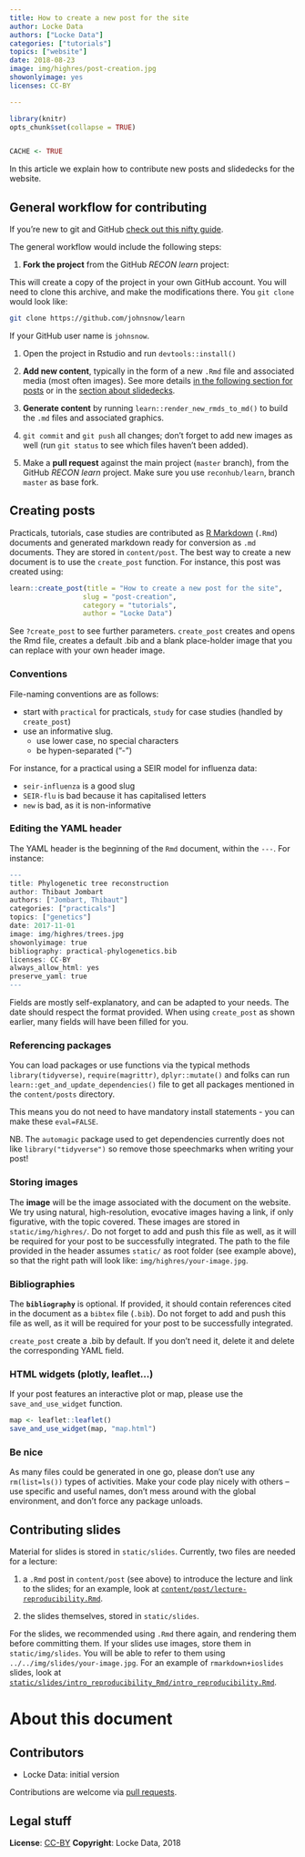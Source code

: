 ```yaml
---
title: How to create a new post for the site
author: Locke Data
authors: ["Locke Data"]
categories: ["tutorials"]
topics: ["website"]
date: 2018-08-23
image: img/highres/post-creation.jpg
showonlyimage: yes
licenses: CC-BY

---
```


	
```r
library(knitr)
opts_chunk$set(collapse = TRUE)


CACHE <- TRUE

```

In this article we explain how to contribute new posts and slidedecks for the website.

## General workflow for contributing

If you're new to git and GitHub [check out this nifty guide](http://happygitwithr.com/).

The general workflow would include the following steps:

1.  **Fork the project** from the GitHub *RECON learn* project:

This will create a copy of the project in your own GitHub account. You will need to clone this archive, and make the modifications there. You `git clone` would look like:

``` bash
git clone https://github.com/johnsnow/learn
```

If your GitHub user name is `johnsnow`.

1.  Open the project in Rstudio and run `devtools::install()`

2.  **Add new content**, typically in the form of a new `.Rmd` file and associated media (most often images). See more details [in the following section for posts](#post-creation) or in the [section about slidedecks](#slidedeck-creation).

3.  **Generate content** by running `learn::render_new_rmds_to_md()` to build the `.md` files and associated graphics.

4.  `git commit` and `git push` all changes; don't forget to add new images as well (run `git status` to see which files haven't been added).

5.  Make a **pull request** against the main project (`master` branch), from the GitHub *RECON learn* project. Make sure you use `reconhub/learn`, branch `master` as base fork.

## Creating posts <a name="post-creation"></a>

Practicals, tutorials, case studies are contributed as [R Markdown](http://rmarkdown.rstudio.com/) (`.Rmd`) documents and generated markdown ready for conversion as `.md` documents. They are stored in `content/post`. The best way to create a new document is to use the `create_post` function. For instance, this post was created using:

 ```r
learn::create_post(title = "How to create a new post for the site",
                   slug = "post-creation",
                   category = "tutorials",
                   author = "Locke Data")
```

See `?create_post` to see further parameters. `create_post` creates and opens the Rmd file, creates a default .bib and a blank place-holder image that you can replace with your own header image.

### Conventions

File-naming conventions are as follows:

-   start with `practical` for practicals, `study` for case studies (handled by `create_post`)
-   use an informative slug.
    -   use lower case, no special characters
    -   be hypen-separated ("-")

For instance, for a practical using a SEIR model for influenza data:

-   `seir-influenza` is a good slug 
-   `SEIR-flu` is bad because it has capitalised letters
-   `new` is bad, as it is non-informative

### Editing the YAML header

The YAML header is the beginning of the `Rmd` document, within the `---`. For instance:

``` r
---
title: Phylogenetic tree reconstruction
author: Thibaut Jombart
authors: ["Jombart, Thibaut"]
categories: ["practicals"]
topics: ["genetics"]
date: 2017-11-01
image: img/highres/trees.jpg
showonlyimage: true
bibliography: practical-phylogenetics.bib
licenses: CC-BY
always_allow_html: yes
preserve_yaml: true
---
```

Fields are mostly self-explanatory, and can be adapted to your needs. The date should respect the format provided. When using `create_post` as shown earlier, many fields will have been filled for you.

### Referencing packages

You can load packages or use functions via the typical methods `library(tidyverse)`, `require(magrittr)`, `dplyr::mutate()` and folks can run `learn::get_and_update_dependencies()` file to get all packages mentioned in the `content/posts` directory.

This means you do not need to have mandatory install statements - you can make these `eval=FALSE`.

NB. The `automagic` package used to get dependencies currently does not like `library("tidyverse")` so remove those speechmarks when writing your post!

### Storing images

The **image** will be the image associated with the document on the website. We try using natural, high-resolution, evocative images having a link, if only figurative, with the topic covered. These images are stored in `static/img/highres/`. Do not forget to add and push this file as well, as it will be required for your post to be successfully integrated. The path to the file provided in the header assumes `static/` as root folder (see example above), so that the right path will look like: `img/highres/your-image.jpg`.

### Bibliographies

The **`bibliography`** is optional. If provided, it should contain references cited in the document as a `bibtex` file (`.bib`). Do not forget to add and push this file as well, as it will be required for your post to be successfully integrated.

`create_post` create a .bib by default. If you don't need it, delete it and delete the corresponding YAML field.

### HTML widgets (plotly, leaflet...)

If your post features an interactive plot or map, please use the `save_and_use_widget` function.

```r
map <- leaflet::leaflet()
save_and_use_widget(map, "map.html")
```

### Be nice

As many files could be generated in one go, please don't use any `rm(list=ls())` types of activities. Make your code play nicely with others -- use specific and useful names, don't mess around with the global environment, and don't force any package unloads.

## Contributing slides  <a name="slidedeck-creation"></a>

Material for slides is stored in `static/slides`. Currently, two files are needed for a lecture:

1.  a `.Rmd` post in `content/post` (see above) to introduce the lecture and link to the slides; for an example, look at [`content/post/lecture-reproducibility.Rmd`](https://github.com/reconhub/learn/blob/master/content/post/lecture-basicvbd-modelling.Rmd).

2.  the slides themselves, stored in `static/slides`.

For the slides, we recommended using `.Rmd` there again, and rendering them before committing them. If your slides use images, store them in `static/img/slides`. You will be able to refer to them using `../../img/slides/your-image.jpg`. For an example of `rmarkdown+ioslides` slides, look at [`static/slides/intro_reproducibility_Rmd/intro_reproducibility.Rmd`](https://github.com/reconhub/learn/blob/master/static/slides/reproducibility/reproducibility.Rmd).

# About this document


## Contributors

- Locke Data: initial version

Contributions are welcome via [pull requests](https://github.com/reconhub/learn/pulls).


## Legal stuff

**License**: [CC-BY](https://creativecommons.org/licenses/by/3.0/)
**Copyright**: Locke Data, 2018
